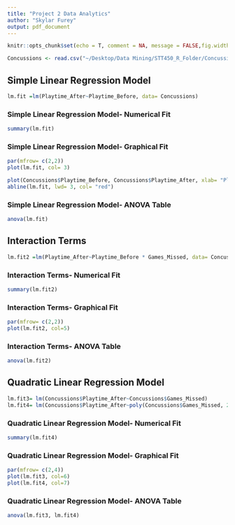 ```yaml
---
title: "Project 2 Data Analytics"
author: "Skylar Furey"
output: pdf_document
---
```


```r
knitr::opts_chunk$set(echo = T, comment = NA, message = FALSE,fig.width=7, fig.height=4)
```

```r
Concussions <- read.csv("~/Desktop/Data Mining/STT450_R_Folder/Concussion.csv", header = TRUE)
```

## Simple Linear Regression Model #

```r
lm.fit =lm(Playtime_After~Playtime_Before, data= Concussions)
```

### Simple Linear Regression Model- Numerical Fit

```r
summary(lm.fit)
```

### Simple Linear Regression Model- Graphical Fit

```r
par(mfrow= c(2,2))
plot(lm.fit, col= 3)
```

```r
plot(Concussions$Playtime_Before, Concussions$Playtime_After, xlab= "Playtime Before", ylab= "Playtime After")
abline(lm.fit, lwd= 3, col= "red")
```

### Simple Linear Regression Model- ANOVA Table 

```r
anova(lm.fit)
```

## Interaction Terms #

```r
lm.fit2 =lm(Playtime_After~Playtime_Before * Games_Missed, data= Concussions)
```

### Interaction Terms- Numerical Fit 

```r
summary(lm.fit2)
```

### Interaction Terms- Graphical Fit 

```r
par(mfrow= c(2,2))
plot(lm.fit2, col=5)
```

### Interaction Terms- ANOVA Table

```r
anova(lm.fit2)
```

## Quadratic Linear Regression Model

```r
lm.fit3= lm(Concussions$Playtime_After~Concussions$Games_Missed)
lm.fit4= lm(Concussions$Playtime_After~poly(Concussions$Games_Missed, 2, raw=T))

```

### Quadratic Linear Regression Model- Numerical Fit

```r
summary(lm.fit4)
```

### Quadratic Linear Regression Model- Graphical Fit

```r
par(mfrow= c(2,4))
plot(lm.fit3, col=6)
plot(lm.fit4, col=7)
```

### Quadratic Linear Regression Model- ANOVA Table 

```r
anova(lm.fit3, lm.fit4)
```